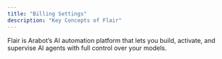 ```yaml
---
title: "Billing Settings"
description: "Key Concepts of Flair"
---
```


Flair is Arabot’s AI automation platform that lets you build, activate, and supervise AI agents with full control over your models.